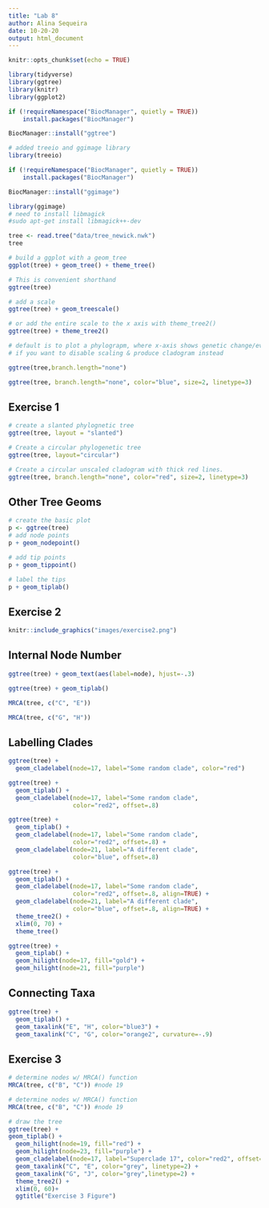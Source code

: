 ```yaml
---
title: "Lab 8"
author: Alina Sequeira
date: 10-20-20
output: html_document
---
```


```r
knitr::opts_chunk$set(echo = TRUE)
```

```r
library(tidyverse)
library(ggtree)
library(knitr)
library(ggplot2)
```
```r
if (!requireNamespace("BiocManager", quietly = TRUE))
    install.packages("BiocManager")

BiocManager::install("ggtree")
```
```r
# added treeio and ggimage library
library(treeio)
```
```r
if (!requireNamespace("BiocManager", quietly = TRUE))
    install.packages("BiocManager")

BiocManager::install("ggimage")
```
```r
library(ggimage)
# need to install libmagick 
#sudo apt-get install libmagick++-dev
```
```r
tree <- read.tree("data/tree_newick.nwk")
tree
```
```r
# build a ggplot with a geom_tree
ggplot(tree) + geom_tree() + theme_tree()
```
```r
# This is convenient shorthand
ggtree(tree)
```
```r
# add a scale
ggtree(tree) + geom_treescale()
```
```r
# or add the entire scale to the x axis with theme_tree2()
ggtree(tree) + theme_tree2()
```
```r
# default is to plot a phylograpm, where x-axis shows genetic change/evolutionary distance
# if you want to disable scaling & produce cladogram instead

ggtree(tree,branch.length="none")
```
```r
ggtree(tree, branch.length="none", color="blue", size=2, linetype=3)
```

## Exercise 1
```r
# create a slanted phylognetic tree 
ggtree(tree, layout = "slanted")
```
```r
# Create a circular phylogenetic tree
ggtree(tree, layout="circular")
```
```r
# Create a circular unscaled cladogram with thick red lines.
ggtree(tree, branch.length="none", color="red", size=2, linetype=3)
```

## Other Tree Geoms
```r
# create the basic plot
p <- ggtree(tree)
# add node points
p + geom_nodepoint()
```
```r
# add tip points
p + geom_tippoint()
```
```r
# label the tips
p + geom_tiplab()
```

## Exercise 2
```r
knitr::include_graphics("images/exercise2.png")
```

## Internal Node Number
```r
ggtree(tree) + geom_text(aes(label=node), hjust=-.3)
```
```r
ggtree(tree) + geom_tiplab()
```
```r
MRCA(tree, c("C", "E"))
```
```r
MRCA(tree, c("G", "H"))
```

## Labelling Clades
```r
ggtree(tree) + 
  geom_cladelabel(node=17, label="Some random clade", color="red")
```
```r
ggtree(tree) + 
  geom_tiplab() + 
  geom_cladelabel(node=17, label="Some random clade", 
                  color="red2", offset=.8)
```
```r
ggtree(tree) + 
  geom_tiplab() + 
  geom_cladelabel(node=17, label="Some random clade", 
                  color="red2", offset=.8) + 
  geom_cladelabel(node=21, label="A different clade", 
                  color="blue", offset=.8)
```
```r
ggtree(tree) + 
  geom_tiplab() + 
  geom_cladelabel(node=17, label="Some random clade", 
                  color="red2", offset=.8, align=TRUE) + 
  geom_cladelabel(node=21, label="A different clade", 
                  color="blue", offset=.8, align=TRUE) + 
  theme_tree2() + 
  xlim(0, 70) + 
  theme_tree()
```
```r
ggtree(tree) + 
  geom_tiplab() + 
  geom_hilight(node=17, fill="gold") + 
  geom_hilight(node=21, fill="purple")
```

## Connecting Taxa
```r
ggtree(tree) + 
  geom_tiplab() + 
  geom_taxalink("E", "H", color="blue3") +
  geom_taxalink("C", "G", color="orange2", curvature=-.9)
```

## Exercise 3
```r
# determine nodes w/ MRCA() function
MRCA(tree, c("B", "C")) #node 19
```
```r
# determine nodes w/ MRCA() function
MRCA(tree, c("B", "C")) #node 19
```
```r
# draw the tree
ggtree(tree) +
geom_tiplab() + 
  geom_hilight(node=19, fill="red") + 
  geom_hilight(node=23, fill="purple") +
  geom_cladelabel(node=17, label="Superclade 17", color="red2", offset=-7, align=TRUE) +
  geom_taxalink("C", "E", color="grey", linetype=2) +
  geom_taxalink("G", "J", color="grey",linetype=2) +
  theme_tree2() + 
  xlim(0, 60)+ 
  ggtitle("Exercise 3 Figure")
```